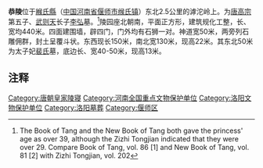 {{for|其他'''恭陵'''|恭陵 (消歧义)}}
{{文物保护单位
| 级别 = 全国
| 名称 = 恭陵
| 图片 = 
| 编号 = 5-172
| 分类 = 古墓葬
| 时代 = [[唐|唐]]
| 所在 = [[河南省|河南省]][[偃师市|偃师市]]
| 登录 = 2001年
| Cat = 河南全国重点文物保护单位
}}
'''恭陵'''位于[[緱氏縣|緱氏縣]]（[[中国|中国]][[河南省|河南省]][[偃师市|偃师市]][[缑氏镇|缑氏镇]]）东北2.5公里的滹沱岭上。为[[唐高宗|唐高宗]]第五子、[[武则天|武则天]]长子[[李弘_(唐朝)|李弘]]墓。<ref>The Book of Tang and the New Book of Tang both gave the princess' age as over 39, although the Zizhi Tongjian indicated that they were over 29. Compare Book of Tang, vol. 86 [1] and New Book of Tang, vol. 81 [2] with Zizhi Tongjian, vol. 202</ref>陵园座北朝南，平面正方形，建筑规化工整，长、宽均440米。四面建围墙，辟四门，门外均有石狮一对。神道宽50米，两旁列石雕佣群，封土呈覆斗状。东西现长150米，南北宽130米，现高22米。其东北50米为太子妃[[哀皇后_(唐朝)|裴氏]]墓，底边长、宽40-50米，现高13米。

==注释==
{{Reflist}}

{{唐朝帝陵}}
{{河南全国重点文物保护单位}}
[[Category:唐朝皇家陵寝|Category:唐朝皇家陵寝]]
[[Category:河南全国重点文物保护单位|Category:河南全国重点文物保护单位]]
[[Category:洛阳文物保护单位|Category:洛阳文物保护单位]]
[[Category:洛阳墓葬|Category:洛阳墓葬]]
[[Category:偃师区|Category:偃师区]]